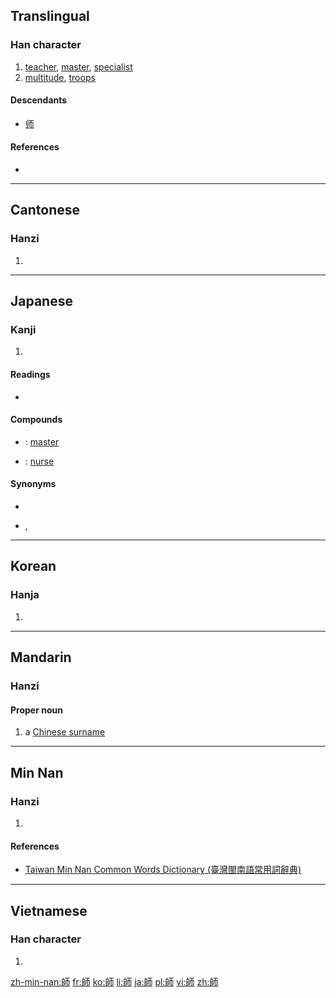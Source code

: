 {{also|师|帥}}

==Translingual==
===Han character===
{{Han char|rn=50|rad=巾|as=07|sn=10|four=2172<sub>7</sub>|canj=竹口一中月 (HRMLB)|ids=⿰[[𠂤]][[帀]]}}

# [[teacher]], [[master]], [[specialist]]
# [[multitude]], [[troops]]

====Descendants====
* [[师]]

====References====
* {{Han ref|kx=0331.350|dkj=08916|dj=0637.280|hdz=10740.020|uh=5E2B|ud=24107|bh=AE76|bd=44662}}

----

==Cantonese==

===Hanzi===
{{yue-hanzi|jyut=[[si1]]|y=si1}}

# {{defn|lang=yue|sort=巾07}}

----

==Japanese==

===Kanji===
{{ja-kanji|grade=5|rs=巾07}}

# {{defn|lang=ja|sort=巾07}}

====Readings====
* {{ja-readings|on={{l|ja|し}} (shi)|kun={{l|ja|みやこ}} (miyako), {{l|ja|いくさ}} (ikusa), {{l|ja|おさ}} (osa)}}

==== Compounds ====
* {{ja-r|師匠|ししょう}}: [[master]] 
* {{ja-r|看護師|かんごし}}: [[nurse]]

==== Synonyms ====
* {{l|ja|师}}
* {{l|ja|人}}, {{l|ja|者}}

----

==Korean==

===Hanja===
{{ko-hanja|hangeul=사|rv=sa|mr=sa|y=sa}}

# {{defn|lang=ko|sort=巾07}}

----

==Mandarin==

===Hanzi===
====Proper noun====
{{cmn-proper noun|t|pin=[[shī]], [[Shī]] ([[shi1]])|pint=shi1|tra=師|sim=师|rs=巾07}}

# a [[w:Chinese surname|Chinese surname]]

----

==Min Nan==

===Hanzi===
{{nan-hanzi|tlpa=su (su<sup>1</sup>), sai (sai<sup>1</sup>)}}

# {{defn|lang=nan|sort=巾07}}

====References====
*[http://twblg.dict.edu.tw/holodict_new/result_detail.jsp?n_no=5914&curpage=1&sample=%E5%B8%AB&radiobutton=1&querytarget=1&limit=20&pagenum=3&rowcount=44 Taiwan Min Nan Common Words Dictionary (臺灣閩南語常用詞辭典)]

----

==Vietnamese==

===Han character===
{{vi-hantu|[[sư]]|rs=巾07}}

# {{defn|lang=vi|sort=巾07}}

[[zh-min-nan:師]]
[[fr:師]]
[[ko:師]]
[[li:師]]
[[ja:師]]
[[pl:師]]
[[vi:師]]
[[zh:師]]